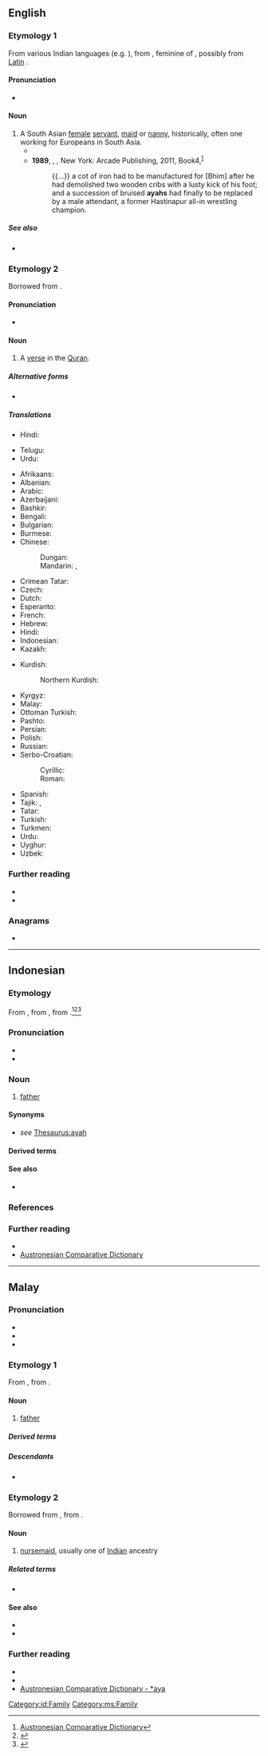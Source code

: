 ==English==

===Etymology 1===
From various Indian languages (e.g. {{der|en|hi|आया||dry nurse, nanny}}), from {{der|en|pt|aia||nurse, governess}}, feminine of {{m|pt|aio||tutor}}, possibly from [[w:Latin language|Latin]] {{m|la|avia||grandmother}}.

====Pronunciation====
* {{IPA|en|/aɪ.ə/|/ˈɑjə/}}

====Noun====
{{en-noun}}

# A South Asian [[female]] [[servant]], [[maid]] or [[nanny]], historically, often one working for Europeans in South Asia.
#* {{quote-book|en|year=1888|author=Rudyard Kipling|authorlink=Rudyard Kipling|chapter=[[w:Watches of the Night|Watches of the Night]]|title=[[w:Plain Tales from the Hills|Plain Tales from the Hills]]|genre=fiction|text=She manufactured the Station scandal, and talked to her '''''ayah'''''.}}
#* '''1989''', {{w|Shashi Tharoor}}, ''{{w|The Great Indian Novel}},'' New York: Arcade Publishing, 2011, Book{{nbsp}}4,<sup>[https://books.google.ca/books?id=9eD7DQAAQBAJ&printsec=frontcover]</sup>
#*: {{...}} a cot of iron had to be manufactured for [Bhim] after he had demolished two wooden cribs with a lusty kick of his foot; and a succession of bruised '''ayahs''' had finally to be replaced by a male attendant, a former Hastinapur all-in wrestling champion.

=====See also=====
* {{l|en|amah}}

===Etymology 2===
Borrowed from {{bor|en|ar|آيَة||sign, token}}.

====Pronunciation====
* {{IPA|en|/ˈaɪ.(j)ɑ/|/aɪ.ə/}}

====Noun====
{{en-noun|s|ayat}}

# {{lb|en|Islam}} A [[verse]] in the [[Quran]].
#: {{syn|en|ayat}}

=====Alternative forms=====
* {{l|en|ayat}}

=====Translations=====
{{trans-top|a South Asian maid or nanny}}
* Hindi: {{t+|hi|आया|f}}
{{trans-mid}}
* Telugu: {{t+|te|ఆయా}}
* Urdu: {{t+|ur|آیا|f|tr=āyā}}
{{trans-bottom}}
{{trans-top|a verse in the Qur'an}}
* Afrikaans: {{t|af|aia}}
* Albanian: {{t|sq|ajet|m}}
* Arabic: {{t+|ar|آيَة|f}}
* Azerbaijani: {{t+|az|ayə}}
* Bashkir: {{t|ba|аят}}
* Bengali: {{t|bn|আয়াত}}
* Bulgarian: {{t|bg|ая́т|m}}
* Burmese: {{t|my|အာယသ်}}
* Chinese:
*: Dungan: {{t|dng|аети}}
*: Mandarin: {{t|cmn|阿亞}}, {{t|cmn|阿亚|tr=āyà}}
* Crimean Tatar: {{t|crh|ayet}}
* Czech: {{t+|cs|ája|f}}
* Dutch: {{t+|nl|aja|f}}
* Esperanto: {{t|eo|ajaho}}
* French: {{t+|fr|aya|m}}
* Hebrew: {{t+|he|אַיָּה|f|tr=ayá}}
* Hindi: {{t+|hi|आयत|f}}
* Indonesian: {{t+|id|ayat}}
* Kazakh: {{t|kk|аят}}
{{trans-mid}}
* Kurdish:
*: Northern Kurdish: {{t+|kmr|ayet}}
* Kyrgyz: {{t+|ky|аят}}
* Malay: {{t+|ms|ayat}}
* Ottoman Turkish: {{t|ota|آیت|tr=ayet}}
* Pashto: {{t|ps|آيات|m|tr=âyât}}
* Persian: {{t+|fa|آیه|tr=âye}}
* Polish: {{t+|pl|aja|f}}
* Russian: {{t+|ru|ая́т|m}}
* Serbo-Croatian:
*: Cyrillic: {{t|sh|а́јет|m}}
*: Roman: {{t+|sh|ájet|m}}
* Spanish: {{t+|es|aleya|f}}
* Tajik: {{t+|tg|оят}}, {{t|tg|оя}}
* Tatar: {{t|tt|аять}}
* Turkish: {{t+|tr|ayet}}
* Turkmen: {{t+|tk|aýat}}
* Urdu: {{t+|ur|آیت|f|tr=āyat}}
* Uyghur: {{t|ug|ئايەت}}
* Uzbek: {{t+|uz|oyat}}
{{trans-bottom}}

===Further reading===
{{R:Britannica 1911|Ayah}}
* {{pedia|Āyah}}
* {{pedia|ayah (disambiguation)}}

===Anagrams===
* {{anagrams|en|a=aahy|Haya|haya}}

----

==Indonesian==
{{wp|lang=id}}

===Etymology===
From {{inh|id|ms|ayah|t=[[father]]}}, from {{inh|id|poz-pro|*aya|t=father’s sister, father’s sister’s husband}}, from {{inh|id|map-pro|*aya}}.<ref>[https://www.trussel2.com/acd/acd-s_a1.htm#8678 Austronesian Comparative Dictionary]</ref><ref>{{cite-journal|en|author=Robert Blust|title=Early Austronesian Social Organization: The Evidence of Language [and Comments and Reply]|work=Current Anthropology|page=205–247|date=1980-04-01|url=https://www.journals.uchicago.edu/doi/10.1086/202430|volume=21|issue=2|issn=0011-3204|doi=10.1086/202430|author2=David F. Aberle|author3=N. J. Allen|author4=R. H. Barnes|author5=Ann Chowning}}</ref><ref>{{cite-journal|en|author=Robert Blust|title=Austronesian sibling terms and culture history|work=Bijdragen tot de taal-, land- en volkenkunde / Journal of the Humanities and Social Sciences of Southeast Asia|page=22–76|date=1993|url=https://brill.com/view/journals/bki/149/1/article-p22_2.xml|volume=149|issue=1|issn=0006-2294|doi=10.1163/22134379-90003136}}</ref>

===Pronunciation===
* {{IPA|id|/a.jah/}}
* {{hyphenation|id|a|yah}}

===Noun===
{{id-noun}}

# {{lb|id|formal}} [[father]] {{gloss|male parent}}

====Synonyms====
* {{sense|parent}} ''see'' [[Thesaurus:ayah]]

====Derived terms====
{{id-der|lang=id|340|40}}

====See also====
* {{l|id|bung}}

===References===
{{reflist||style=|size=|nobacklinks=|cols=|refs=|group=|width=}}

===Further reading===
* {{R:KBBI Daring}}
* [https://www.trussel2.com/acd/acd-s_a1.htm#8678 Austronesian Comparative Dictionary]

[[Category:id:Family]]

----

==Malay==

===Pronunciation===
* {{IPA|ms|/ajah/}}
* {{rhymes|ms|ajah|jah|ah|s3=2}}
* {{audio|ms|Ms-MY-ayah.ogg|Audio}}

===Etymology 1===
{{wp|lang=ms}}
From {{inh|ms|poz-pro|*aya|t=father’s sister, father’s sister’s husband}}, from {{inh|ms|map-pro|*aya}}.

====Noun====
{{ms-noun|j=ايه}}

# {{lb|ms|formal|polite}} [[father]] {{gloss|male parent}}
#: {{uxi|ms|'''Ayah''' Daniel|Daniel's '''father'''}}
#: {{syn|ms|abah|bapa|rama}}

=====Derived terms=====
{{der4|ms|berayah|berayahkan|keayahan|ayahanda|ayah tiri|ayah angkat}}

=====Descendants=====
* {{desc|id|ayah}}

===Etymology 2===
{{wp|Amah (occupation)}}
Borrowed from {{bor|ms|hi|आया}}, from {{der|ms|pt|aia}}.

====Noun====
{{ms-noun|j=ايه}}

# {{lb|ms|dated}} [[nursemaid]], usually one of [[Indian]] ancestry

=====Related terms=====
* {{l|ms|amah}}

====See also====
* {{l|ms|pengasuh|gloss=[[caretaker]]}}
* {{l|ms|pembantu rumah|gloss=[[domestic worker]]}}

===Further reading===
* {{R:KD4}}
* {{R:PRPM}}
* [https://www.trussel2.com/acd/acd-s_a1.htm#8678 Austronesian Comparative Dictionary - *aya]

[[Category:ms:Family]]